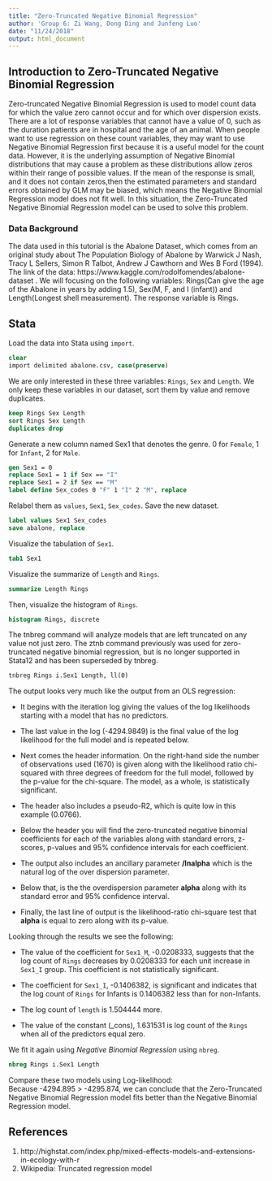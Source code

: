 ---
title: "Zero-Truncated Negative Binomial Regression"
author: 'Group 6: Zi Wang, Dong Ding and Junfeng Luo'
date: "11/24/2018"
output: html_document
---
## Introduction to Zero-Truncated Negative Binomial Regression
Zero-truncated Negative Binomial Regression is used to model count data 
for which the value zero cannot occur and for which over dispersion exists. 
There are a lot of response variables that cannot have a value of 0, 
such as the duration patients are in hospital and the age of an animal. 
When people want to use regression on these count variables, 
they may want to use Negative Binomial Regression first 
because it is a useful model for the count data. 
However, it is the underlying assumption of Negative Binomial distributions 
that may cause a problem as these distributions allow zeros 
within their range of possible values. If the mean of the response is small, 
and it does not contain zeros,then the estimated parameters and standard errors
obtained by GLM may be biased, which means 
the Negative Binomial Regression model does not fit well. 
In this situation, the Zero-Truncated Negative Binomial Regression model 
can be used to solve this problem.

### Data Background
The data used in this tutorial is the Abalone Dataset, which comes from 
an original study about The Population Biology of Abalone by Warwick J Nash, 
Tracy L Sellers, Simon R Talbot, Andrew J Cawthorn and Wes B Ford (1994). 
The link of the data: https://www.kaggle.com/rodolfomendes/abalone-dataset . 
We will focusing on the following variables: 
Rings(Can give the age of the Abalone in years by adding 1.5), 
Sex(M, F, and I (infant)) and Length(Longest shell measurement). 
The response variable is Rings.

## Stata

Load the data into Stata using `import`.
```{stata import, echo = TRUE, message = FALSE, eval = FALSE}
clear
import delimited abalone.csv, case(preserve)
```

We are only interested in these three variables: `Rings`, `Sex` and `Length`. We only keep these variables in our dataset, sort them by value and remove duplicates.
```{stata select, echo = TRUE, message = FALSE, eval = FALSE}
keep Rings Sex Length
sort Rings Sex Length 
duplicates drop
```

Generate a new column named Sex1 that denotes the genre. 0 for `Female`, 1 for `Infant`, 2 for `Male`.
```{stata, echo = TRUE, message = FALSE, eval = FALSE}
gen Sex1 = 0
replace Sex1 = 1 if Sex == "I"
replace Sex1 = 2 if Sex == "M"
label define Sex_codes 0 "F" 1 "I" 2 "M", replace
```

Relabel them as `values`, `Sex1`, `Sex_codes`. Save the new dataset.
```{stata relabel, echo = TRUE, message = FALSE, eval = FALSE}
label values Sex1 Sex_codes
save abalone, replace
```

Visualize the tabulation of `Sex1`.
```{stata tabulation, echo = TRUE, message = FALSE, eval = FALSE}
tab1 Sex1
```

Visualize the summarize of `Length` and `Rings`.
```{stata summarize, echo = TRUE, message = FALSE, eval = FALSE}
summarize Length Rings
```

Then, visualize the histogram of `Rings`.
```{stata histogram, echo = TRUE, message = FALSE, eval = FALSE}
histogram Rings, discrete
```

The tnbreg command will analyze models that are left truncated on any value not just zero. The ztnb command previously was used for zero-truncated negative binomial regression, but is no longer supported in Stata12 and has been superseded by tnbreg.
```{stata tnbreg, echo = TRUE, message = FALSE, eval = FALSE}
tnbreg Rings i.Sex1 Length, ll(0)
```

The output looks very much like the output from an OLS regression:

* It begins with the iteration log giving the values of the log likelihoods starting with a model that has no predictors.

* The last value in the log (-4294.9849) is the final value of the log likelihood for the full model and is repeated below.

* Next comes the header information. On the right-hand side the number of observations used (1670) is given along with the likelihood ratio chi-squared with three degrees of freedom for the full model, followed by the p-value for the chi-square. The model, as a whole, is statistically significant.

* The header also includes a pseudo-R2, which is quite low in this example (0.0766).

* Below the header you will find the zero-truncated negative binomial coefficients for each of the variables along with standard errors, z-scores, p-values and 95% confidence intervals for each coefficient.

* The output also includes an ancillary parameter **/lnalpha** which is the natural log of the over dispersion parameter.

* Below that, is the the overdispersion parameter **alpha** along with its standard error and 95% confidence interval.

* Finally, the last line of output is the likelihood-ratio chi-square test that **alpha** is equal to zero along with its p-value.

Looking through the results we see the following:

* The value of the coefficient for `Sex1_M`, -0.0208333, suggests that the log count of `Rings` decreases by 0.0208333 for each unit increase in `Sex1_I` group. This coefficient is not statistically significant.

* The coefficient for `Sex1_I`, -0.1406382, is significant and indicates that the log count of `Rings` for Infants is 0.1406382 less than for non-Infants.

* The log count of `length` is 1.504444 more.

* The value of the constant (_cons), 1.631531 is log count of the `Rings` when all of the predictors equal zero.

We fit it again using *Negative Binomial Regression* using `nbreg`.
```{stata tnbreg, echo = TRUE, message = FALSE, eval = FALSE}
nbreg Rings i.Sex1 Length
```

Compare these two models using Log-likelihood:  
Because -4294.895 > -4295.874, we can conclude that the Zero-Truncated Negative Binomial Regression model fits better than the Negative Binomial Regression model.

## References
1. http://highstat.com/index.php/mixed-effects-models-and-extensions-in-ecology-with-r
2. Wikipedia: Truncated regression model